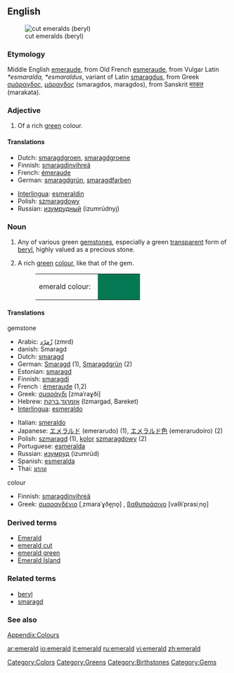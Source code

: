 {{wikipedia}}
==English==
[[Image:Beryl_emeralds_cut_XH.jpg|thumb|right|cut emeralds (beryl)]]
===Etymology===
Middle English [[emeraude]], from Old French [[esmeraude]], from Vulgar Latin ''*esmaralda, *esmaraldus'', variant of Latin [[smaragdus]], from Greek [[σμάραγδος]], [[μάραγδος]] (smaragdos, maragdos), from Sanskrit [[मरकत]] (marakata).  

===Adjective===
{{en-adj}}
#{{color}} Of a rich [[green]] colour.

====Translations====
{{top}}
*Dutch: [[smaragdgroen]], [[smaragdgroene]]
*Finnish: [[smaragdinvihreä]]
*French: [[émeraude]] 
*German: [[smaragdgrün]], [[smaragdfarben]]
{{mid}}
*[[Interlingua]]: [[esmeraldin]]
*Polish: [[szmaragdowy]] {{m}}
*Russian: [[изумрудный]] (izumrúdnyj)
{{bottom}}

===Noun===
{{en-noun}}
# Any of various green [[gemstone]]s, especially a green [[transparent]] form of [[beryl]], highly valued as a precious stone.
# {{color}} A rich [[green]] [[colour]], like that of the gem.
#:<table><tr><td>emerald colour: &nbsp;</td><td bgcolor="#047853" width="80">&nbsp; </td></tr></table>

====Translations====
;gemstone
{{top}}
*Arabic: [[زّمرّد]] (zmrd)
*danish: Smaragd
*Dutch: [[smaragd]] {{m}}
*German: [[Smaragd]] {{m}} (1), [[Smaragdgrün]] {{n}} (2)
*Estonian: [[smaragd]]
*Finnish: [[smaragdi]]
*French : [[émeraude]] {{f}} (1,2)
*Greek: [[σμαράγδι]] [zmaˈraɣði] {{n}}
*Hebrew: [[אזמרגד]],[[ברקת]] (Izmargad, Bareket)
*[[Interlingua]]: [[esmeraldo]]
{{mid}}
*Italian: [[smeraldo]]
*Japanese: [[エメラルド]] (emerarudo) (1), [[エメラルド色]] (emerarudoiro) (2)
*Polish: [[szmaragd]] {{m}} (1), [[kolor]] [[szmaragdowy]] {{m}} (2)
*Portuguese: [[esmeralda]] {{f}}
*Russian: [[изумруд]] (izumrúd) {{m}}
*Spanish: [[esmeralda]] {{f}}
*Thai: [[มรกต]]
{{bottom}}

;colour
{{top}}
*Finnish: [[smaragdinvihreä]]
*Greek: [[σμαραγδένιο]] [ˌzmaraˈɣðe̞ɲo̞] {{n}}, [[βαθυπράσινο]] [vaθiˈprasiˌno̞] {{n}}
{{mid}}
{{bottom}}

===Derived terms===
*[[Emerald]]
*[[emerald cut]]
*[[emerald green]]
*[[Emerald Island]]

===Related terms===
*[[beryl]]
*[[smaragd]]

===See also===
[[Wiktionary_Appendix:Colours|Appendix:Colours]]

[[Category:Colors]]
[[Category:Greens]]
[[Category:Birthstones]]
[[Category:Gems]]

[[ar:emerald]]
[[io:emerald]]
[[it:emerald]]
[[ru:emerald]]
[[vi:emerald]]
[[zh:emerald]]